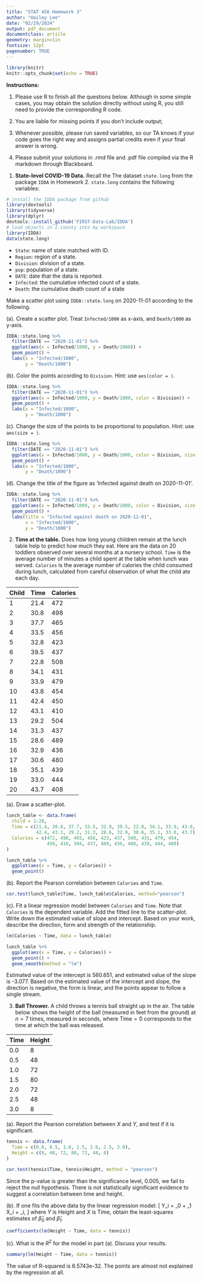 ```yaml
---
title: "STAT 456 Homework 3"
author: "Hailey Lee"
date: "02/29/2024"
output: pdf_document
documentclass: article 
geometry: margin=1in
fontsize: 12pt
pagenumber: TRUE
---
```


```r
library(knitr)
knitr::opts_chunk$set(echo = TRUE)
```

**Instructions:**


1. Please use R to finish all the questions below. Although in some simple cases, you may obtain the solution directly without using R, you still need to provide the corresponding R code.

2. You are liable for missing points if you don't include output;

3. Whenever possible, please run saved variables, so our TA knows if your code goes the right way and assigns partial credits even if your final answer is wrong.

4. Please submit your solutions in .rmd file and .pdf file compiled via the R markdown through Blackboard. 


\newpage

1. **State-level COVID-19 Data.** Recall the The dataset `state.long` from the package `IDDA` in Homework 2. `state.long` contains the following variables:

```R
# install the IDDA package from github
library(devtools)
library(tidyverse)
library(dplyr)
devtools::install_github('FIRST-Data-Lab/IDDA')
# load objects in I.county into my workspace
library(IDDA)
data(state.long)
```

* `State`: name of state matched with ID. 
* `Region`: region of a state. 
* `Division`: division of a state. 
* `pop`: population of a state.
* `DATE`: date that the data is reported.
* `Infected`: the cumulative infected count of a state.
* `Death`: the cumulative death count of a state

Make a scatter plot using `IDDA::state.long` on 2020-11-01 according to the following. 

  (a). Create a scatter plot. Treat `Infected/1000` as x-axis, and `Death/1000` as y-axis.
  
```R
IDDA::state.long %>%
  filter(DATE == "2020-11-01") %>%
  ggplot(aes(x = Infected/1000, y = Death/1000)) +
  geom_point() + 
  labs(x = "Infected/1000",
       y = "Death/1000")
```
  
  (b). Color the points according to `Division`. Hint: use `aes(color = )`.
  
```R
IDDA::state.long %>%
  filter(DATE == "2020-11-01") %>%
  ggplot(aes(x = Infected/1000, y = Death/1000, color = Division)) +
  geom_point() + 
  labs(x = "Infected/1000",
       y = "Death/1000")
```
  
  (c). Change the size of the points to be proportional to population. Hint: use `aes(size = )`.
  
  
```R
IDDA::state.long %>%
  filter(DATE == "2020-11-01") %>%
  ggplot(aes(x = Infected/1000, y = Death/1000, color = Division, size = pop)) +
  geom_point() + 
  labs(x = "Infected/1000",
       y = "Death/1000")
```
  
  (d). Change the title of the figure as 'Infected against death on 2020-11-01'.
  
  
```R
IDDA::state.long %>%
  filter(DATE == "2020-11-01") %>%
  ggplot(aes(x = Infected/1000, y = Death/1000, color = Division, size = pop)) +
  geom_point() + 
  labs(title = "Infected against death on 2020-11-01",
       x = "Infected/1000",
       y = "Death/1000")
```
  

2. **Time at the table.** Does how long young children remain at the lunch table help to predict how much they eat. Here are the data on 20 toddlers observed over several months at a nursery school. `Time` is the average number of minutes a child spent at the table when lunch was served. `Calories` is the average number of calories the child consumed during lunch, calculated from careful observation of what the child ate each day.


Child | Time | Calories
-----------|-----------|------------
1  | 21.4 |  472
2  | 30.8 |  498
3  | 37.7 |  465
4  | 33.5 |  456
5  | 32.8 |  423
6  | 39.5 |  437
7  | 22.8 |  508
8  | 34.1 |  431
9  | 33.9 | 479
10 | 43.8 |  454
11 | 42.4 |  450
12 | 43.1 |  410
13 | 29.2 |  504
14 | 31.3 |  437
15 | 28.6 |  489
16 | 32.9 |  436
17 | 30.6 |  480
18 | 35.1 |  439
19 | 33.0 |  444
20 | 43.7 | 408 

    
  (a). Draw a scatter-plot. 
  
```R
lunch_table <- data.frame(
  child = 1:20,
  Time = c(21.4, 30.8, 37.7, 33.5, 32.8, 39.5, 22.8, 34.1, 33.9, 43.8, 
           42.4, 43.1, 29.2, 31.3, 28.6, 32.9, 30.6, 35.1, 33.0, 43.7),
  Calories = c(472, 498, 465, 456, 423, 437, 508, 431, 479, 454,
               450, 410, 504, 437, 489, 436, 480, 439, 444, 408)
)

lunch_table %>%
  ggplot(aes(x = Time, y = Calories)) +
  geom_point()
```

  (b). Report the Pearson correlation between `Calories` and `Time`.
```R
cor.test(lunch_table$Time, lunch_table$Calories, method="pearson")
```

  (c). Fit a linear regression model between `Calories` and `Time`. Note that `Calories` is the dependent variable. Add the fitted line to the scatter-plot.  Write down the estimated value of slope and intercept. Based on your work, describe the direction, form and strength of the relationship.

```R
lm(Calories ~ Time, data = lunch_table)

lunch_table %>%
  ggplot(aes(x = Time, y = Calories)) +
  geom_point() + 
  geom_smooth(method = "lm")
```

Estimated value of the intercept is 560.651, and estimated value of the slope is -3.077. Based on the estimated value of the intercept and slope, the direction is negative, the form is linear, and the points appear to follow a single stream.
 
3. **Ball Thrower.** A child throws a tennis ball straight up in the air. The table below shows the height of the ball (measured in feet from the ground) at $n=7$ times, measured in seconds, where Time$=0$ corresponds to the time at which the ball was released.


Time | Height
------|-------
0.0 | 8
0.5 | 48
1.0 | 72
1.5 | 80
2.0 | 72
2.5 | 48
3.0 | 8


  (a). Report the Pearson correlation between $X$ and $Y$, and test if it is significant. 
  
```R
tennis <- data.frame(
  Time = c(0.0, 0.5, 1.0, 1.5, 2.0, 2.5, 3.0),
  Height = c(8, 48, 72, 80, 72, 48, 8)
)

cor.test(tennis$Time, tennis$Height, method = "pearson")
```
Since the p-value is greater than the significance level, 0.005, we fail to 
reject the null hypothesis. There is not statistically significant evidence
to suggest a correlation between time and height.

  (b). If one fits the above data by the linear regression model:
\[
 Y_i = \beta_0 + \beta_1 X_i + \epsilon_i,
\]
where $Y$ is Height and $X$ is Time, obtain the least-squares estimates of $\widehat{\beta}_0$ and $\widehat{\beta}_1$.

```R
coefficients(lm(Height ~ Time, data = tennis))
```


  (c). What is the $R^2$ for the model in part (a). Discuss your results.
```R
summary(lm(Height ~ Time, data = tennis))
```
The value of R-squared is 6.5743e-32. The points are almost not explained 
by the regression at all.

